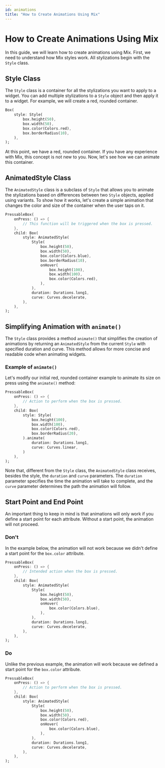 ```yaml
---
id: animations
title: "How to Create Animations Using Mix"
---
```


# How to Create Animations Using Mix

In this guide, we will learn how to create animations using Mix. First, we need to understand how Mix styles work. All stylizations begin with the `Style` class.

## Style Class

The `Style` class is a container for all the stylizations you want to apply to a widget. You can add multiple stylizations to a `Style` object and then apply it to a widget. For example, we will create a red, rounded container.

```dart
Box(
    style: Style(
        box.height(50),
        box.width(50),
        box.color(Colors.red),
        box.borderRadius(10),
    ),
);
```

At this point, we have a red, rounded container. If you have any experience with Mix, this concept is not new to you. Now, let's see how we can animate this container.

## AnimatedStyle Class

The `AnimatedStyle` class is a subclass of `Style` that allows you to animate the stylizations based on differences between two `Style` objects, applied using variants. To show how it works, let's create a simple animation that changes the color and size of the container when the user taps on it.

```dart
PressableBox(
    onPress: () => {
        // This function will be triggered when the box is pressed.
    },
    child: Box(
        style: AnimatedStyle(
            Style(
                box.height(50),
                box.width(50),
                box.color(Colors.blue),
                box.borderRadius(10),
                onHover(
                    box.height(100),
                    box.width(100),
                    box.color(Colors.red),
                ),
            ),
            duration: Durations.long1,
            curve: Curves.decelerate,
        ),
    ),
);
```

## Simplifying Animation with `animate()`

The `Style` class provides a method `animate()` that simplifies the creation of animations by returning an `AnimatedStyle` from the current `Style` with specified duration and curve. This method allows for more concise and readable code when animating widgets.

### Example of `animate()`

Let's modify our initial red, rounded container example to animate its size on press using the `animate()` method:

```dart
PressableBox(
    onPress: () => {
        // Action to perform when the box is pressed.
    },
    child: Box(
        style: Style(
            box.height(100),
            box.width(100),
            box.color(Colors.red),
            box.borderRadius(20),
        ).animate(
            duration: Durations.long1,
            curve: Curves.linear,
        )
    ),
);
```

Note that, different from the `Style` class, the `AnimatedStyle` class receives, besides the style, the `duration` and `curve` parameters. The `duration` parameter specifies the time the animation will take to complete, and the `curve` parameter determines the path the animation will follow.

## Start Point and End Point

An important thing to keep in mind is that animations will only work if you define a start point for each attribute. Without a start point, the animation will not proceed.

### Don't

In the example below, the animation will not work because we didn't define a start point for the `box.color` attribute.

```dart
PressableBox(
    onPress: () => {
        // Intended action when the box is pressed.
    },
    child: Box(
        style: AnimatedStyle(
            Style(
                box.height(50),
                box.width(50),
                onHover(
                    box.color(Colors.blue),
                ),
            ),
            duration: Durations.long1,
            curve: Curves.decelerate,
        ),
    ),
);
```

### Do

Unlike the previous example, the animation will work because we defined a start point for the `box.color` attribute.

```dart
PressableBox(
    onPress: () => {
        // Action to perform when the box is pressed.
    },
    child: Box(
        style: AnimatedStyle(
            Style(
                box.height(50),
                box.width(50),
                box.color(Colors.red),
                onHover(
                    box.color(Colors.blue),
                ),
            ),
            duration: Durations.long1,
            curve: Curves.decelerate,
        ),
    ),
);
```
